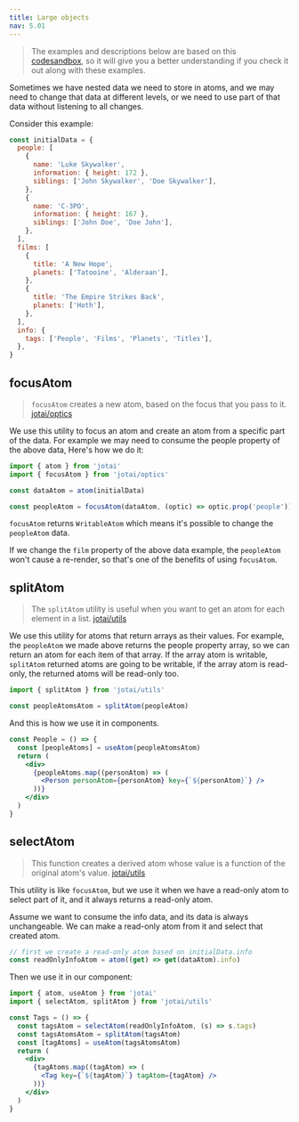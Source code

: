 ```yaml
---
title: Large objects
nav: 5.01
---
```


> The examples and descriptions below are based on this [codesandbox](https://codesandbox.io/s/zealous-sun-f2qnl?file=/src/App.tsx), so it will give you a better understanding if you check it out along with these examples.

Sometimes we have nested data we need to store in atoms, and we may need to change that data at different levels, or we need to use part of that data without listening to all changes.

Consider this example:

```js
const initialData = {
  people: [
    {
      name: 'Luke Skywalker',
      information: { height: 172 },
      siblings: ['John Skywalker', 'Doe Skywalker'],
    },
    {
      name: 'C-3PO',
      information: { height: 167 },
      siblings: ['John Doe', 'Doe John'],
    },
  ],
  films: [
    {
      title: 'A New Hope',
      planets: ['Tatooine', 'Alderaan'],
    },
    {
      title: 'The Empire Strikes Back',
      planets: ['Hoth'],
    },
  ],
  info: {
    tags: ['People', 'Films', 'Planets', 'Titles'],
  },
}
```

## focusAtom

> `focusAtom` creates a new atom, based on the focus that you pass to it. [jotai/optics](../integrations/optics.mdx#focus-atom)

We use this utility to focus an atom and create an atom from a specific part of the data. For example we may need to consume the people property of the above data, Here's how we do it:

```js
import { atom } from 'jotai'
import { focusAtom } from 'jotai/optics'

const dataAtom = atom(initialData)

const peopleAtom = focusAtom(dataAtom, (optic) => optic.prop('people'))
```

`focusAtom` returns `WritableAtom` which means it's possible to change the `peopleAtom` data.

If we change the `film` property of the above data example, the `peopleAtom` won't cause a re-render, so that's one of the benefits of using `focusAtom`.

## splitAtom

> The `splitAtom` utility is useful when you want to get an atom for each element in a list. [jotai/utils](../api/utils.mdx#split-atom)

We use this utility for atoms that return arrays as their values. For example, the `peopleAtom` we made above returns the people property array, so we can return an atom for each item of that array. If the array atom is writable, `splitAtom` returned atoms are going to be writable, if the array atom is read-only, the returned atoms will be read-only too.

```js
import { splitAtom } from 'jotai/utils'

const peopleAtomsAtom = splitAtom(peopleAtom)
```

And this is how we use it in components.

```jsx
const People = () => {
  const [peopleAtoms] = useAtom(peopleAtomsAtom)
  return (
    <div>
      {peopleAtoms.map((personAtom) => (
        <Person personAtom={personAtom} key={`${personAtom}`} />
      ))}
    </div>
  )
}
```

## selectAtom

> This function creates a derived atom whose value is a function of the original atom's value. [jotai/utils](../api/utils.mdx#select-atom)

This utility is like `focusAtom`, but we use it when we have a read-only atom to select part of it, and it always returns a read-only atom.

Assume we want to consume the info data, and its data is always unchangeable. We can make a read-only atom from it and select that created atom.

```js
// first we create a read-only atom based on initialData.info
const readOnlyInfoAtom = atom((get) => get(dataAtom).info)
```

Then we use it in our component:

```jsx
import { atom, useAtom } from 'jotai'
import { selectAtom, splitAtom } from 'jotai/utils'

const Tags = () => {
  const tagsAtom = selectAtom(readOnlyInfoAtom, (s) => s.tags)
  const tagsAtomsAtom = splitAtom(tagsAtom)
  const [tagAtoms] = useAtom(tagsAtomsAtom)
  return (
    <div>
      {tagAtoms.map((tagAtom) => (
        <Tag key={`${tagAtom}`} tagAtom={tagAtom} />
      ))}
    </div>
  )
}
```
